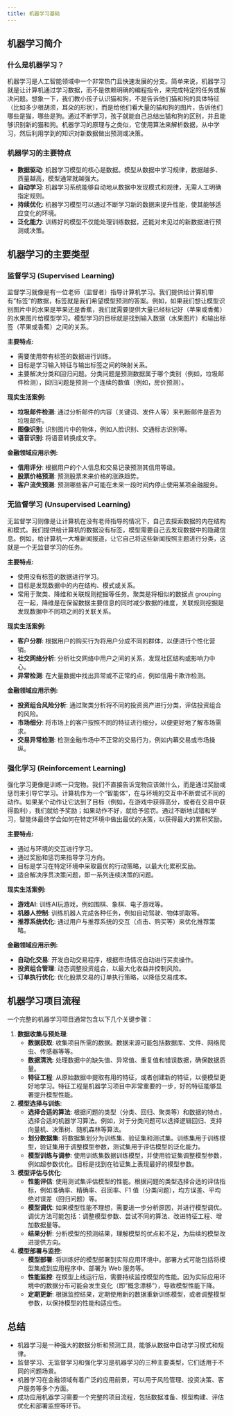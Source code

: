 ```yaml
---
title: 机器学习基础
---
```


## 机器学习简介

### 什么是机器学习？

机器学习是人工智能领域中一个非常热门且快速发展的分支。简单来说，机器学习就是让计算机通过学习数据，而不是依赖明确的编程指令，来完成特定的任务或解决问题。想象一下，我们教小孩子认识猫和狗，不是告诉他们猫和狗的具体特征（比如多少根胡须，耳朵的形状），而是给他们看大量的猫和狗的图片，告诉他们哪些是猫，哪些是狗。通过不断学习，孩子就能自己总结出猫和狗的区别，并且能够识别新的猫和狗。机器学习的原理与之类似，它使用算法来解析数据，从中学习，然后利用学到的知识对新数据做出预测或决策。

### 机器学习的主要特点

- **数据驱动**: 机器学习模型的核心是数据。模型从数据中学习规律，数据越多、质量越高，模型通常就越强大。
- **自动学习**: 机器学习系统能够自动地从数据中发现模式和规律，无需人工明确指定规则。
- **持续优化**: 机器学习模型可以通过不断学习新的数据来提升性能，使其能够适应变化的环境。
- **泛化能力**: 训练好的模型不仅能处理训练数据，还能对未见过的新数据进行预测或决策。

## 机器学习的主要类型

### 监督学习 (Supervised Learning)

监督学习就像是有一位老师（监督者）指导计算机学习。我们提供给计算机带有"标签"的数据，标签就是我们希望模型预测的答案。例如，如果我们想让模型识别图片中的水果是苹果还是香蕉，我们就需要提供大量已经标记好（苹果或香蕉）的水果图片给模型学习。模型学习的目标就是找到输入数据（水果图片）和输出标签（苹果或香蕉）之间的关系。

**主要特点:**

- 需要使用带有标签的数据进行训练。
- 目标是学习输入特征与输出标签之间的映射关系。
- 主要解决分类和回归问题。分类问题是预测数据属于哪个类别（例如，垃圾邮件检测），回归问题是预测一个连续的数值（例如，房价预测）。

**现实生活案例:**

- **垃圾邮件检测**:  通过分析邮件的内容（关键词、发件人等）来判断邮件是否为垃圾邮件。
- **图像识别**:  识别图片中的物体，例如人脸识别、交通标志识别等。
- **语音识别**:  将语音转换成文字。

**金融领域应用示例:**

- **信用评分**:  根据用户的个人信息和交易记录预测其信用等级。
- **股票价格预测**:  预测股票未来价格的涨跌趋势。
- **客户流失预测**:  预测哪些客户可能在未来一段时间内停止使用某项金融服务。

### 无监督学习 (Unsupervised Learning)

无监督学习则像是让计算机在没有老师指导的情况下，自己去探索数据的内在结构和模式。我们提供给计算机的数据没有标签，模型需要自己去发现数据中的隐藏信息。例如，给计算机一大堆新闻报道，让它自己将这些新闻按照主题进行分类，这就是一个无监督学习的任务。

**主要特点:**

- 使用没有标签的数据进行学习。
- 目标是发现数据中的内在结构、模式或关系。
- 常用于聚类、降维和关联规则挖掘等任务。聚类是将相似的数据点 grouping 在一起，降维是在保留数据主要信息的同时减少数据的维度，关联规则挖掘是发现数据中不同项之间的关联关系。

**现实生活案例:**

- **客户分群**:  根据用户的购买行为将用户分成不同的群体，以便进行个性化营销。
- **社交网络分析**:  分析社交网络中用户之间的关系，发现社区结构或影响力中心。
- **异常检测**:  在大量数据中找出异常或不正常的点，例如信用卡欺诈检测。

**金融领域应用示例:**

- **投资组合风险分析**:  通过聚类分析将不同的投资资产进行分类，评估投资组合的风险。
- **市场细分**:  将市场上的客户按照不同的特征进行细分，以便更好地了解市场需求。
- **交易异常检测**:  检测金融市场中不正常的交易行为，例如内幕交易或市场操纵。

### 强化学习 (Reinforcement Learning)

强化学习更像是训练一只宠物。我们不直接告诉宠物应该做什么，而是通过奖励或惩罚来引导它学习。计算机作为一个"智能体"，在与环境的交互中不断尝试不同的动作。如果某个动作让它达到了目标（例如，在游戏中获得高分，或者在交易中获得盈利），我们就给予奖励；如果动作不好，就给予惩罚。通过不断地试错和学习，智能体最终学会如何在特定环境中做出最优的决策，以获得最大的累积奖励。

**主要特点:**

- 通过与环境的交互进行学习。
- 通过奖励和惩罚来指导学习方向。
- 目标是学习在特定环境中采取最优的行动策略，以最大化累积奖励。
- 适合解决序贯决策问题，即一系列连续决策的问题。

**现实生活案例:**

- **游戏AI**:  训练AI玩游戏，例如围棋、象棋、电子游戏等。
- **机器人控制**:  训练机器人完成各种任务，例如自动驾驶、物体抓取等。
- **推荐系统优化**:  通过用户与推荐系统的交互（点击、购买等）来优化推荐策略。

**金融领域应用示例:**

- **自动化交易**:  开发自动交易程序，根据市场情况自动进行买卖操作。
- **投资组合管理**:  动态调整投资组合，以最大化收益并控制风险。
- **订单执行优化**:  优化股票交易的订单执行策略，以降低交易成本。

## 机器学习项目流程

一个完整的机器学习项目通常包含以下几个关键步骤：

1. **数据收集与预处理**:
   * **数据获取**:  收集项目所需的数据。数据来源可能包括数据库、文件、网络爬虫、传感器等等。
   * **数据清洗**:  处理数据中的缺失值、异常值、重复值和错误数据，确保数据质量。
   * **特征工程**:  从原始数据中提取有用的特征，或者创建新的特征，以便模型更好地学习。特征工程是机器学习项目中非常重要的一步，好的特征能够显著提升模型性能。

2. **模型选择与训练**:
   * **选择合适的算法**:  根据问题的类型（分类、回归、聚类等）和数据的特点，选择合适的机器学习算法。例如，对于分类问题可以选择逻辑回归、支持向量机、决策树、随机森林等算法。
   * **划分数据集**:  将数据集划分为训练集、验证集和测试集。训练集用于训练模型，验证集用于调整模型参数，测试集用于评估模型的泛化能力。
   * **模型训练与调参**:  使用训练集数据训练模型，并使用验证集调整模型参数，例如超参数优化。目标是找到在验证集上表现最好的模型参数。

3. **模型评估与优化**:
   * **性能评估**:  使用测试集评估模型的性能。根据问题的类型选择合适的评估指标，例如准确率、精确率、召回率、F1 值（分类问题），均方误差、平均绝对误差（回归问题）等。
   * **模型调优**:  如果模型性能不理想，需要进一步分析原因，并进行模型调优。调优方法可能包括：调整模型参数、尝试不同的算法、改进特征工程、增加数据量等。
   * **结果分析**:  分析模型的预测结果，理解模型的优点和不足，为后续的模型改进提供方向。

4. **模型部署与监控**:
   * **模型部署**:  将训练好的模型部署到实际应用环境中。部署方式可能包括将模型集成到应用程序中、部署为 Web 服务等。
   * **性能监控**:  在模型上线运行后，需要持续监控模型的性能。因为实际应用环境中的数据分布可能会发生变化（即"概念漂移"），导致模型性能下降。
   * **定期更新**:  根据监控结果，定期使用新的数据重新训练模型，或者调整模型参数，以保持模型的性能和适应性。

## 总结

* 机器学习是一种强大的数据分析和预测工具，能够从数据中自动学习模式和规律。
* 监督学习、无监督学习和强化学习是机器学习的三种主要类型，它们适用于不同的问题场景。
* 机器学习在金融领域有着广泛的应用前景，可以用于风险管理、投资决策、客户服务等多个方面。
* 成功应用机器学习需要一个完整的项目流程，包括数据准备、模型构建、评估优化和部署监控等环节。
